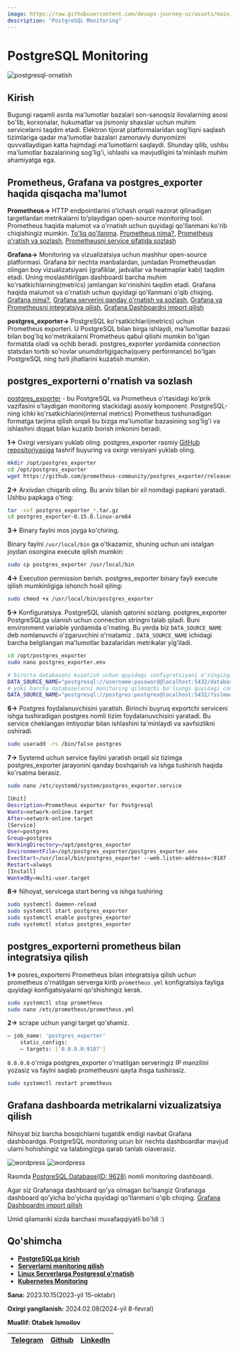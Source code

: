 ```yaml
---
image: https://raw.githubusercontent.com/devops-journey-uz/assets/main/images/tutorials/database/postgresql-monitoring.png
description: "PostgreSQL Monitoring"
---
```



# PostgreSQL Monitoring

![postgresql-ornatish](https://raw.githubusercontent.com/devops-journey-uz/assets/main/images/tutorials/database/postgresql-monitoring.png)

## Kirish

Bugungi raqamli asrda ma'lumotlar bazalari son-sanoqsiz ilovalarning asosi bo'lib, korxonalar, hukumatlar va jismoniy shaxslar uchun muhim servicelarni taqdim etadi. Elektron tijorat platformalaridan sog'liqni saqlash tizimlariga qadar ma'lumotlar bazalari zamonaviy dunyomizni quvvatlaydigan katta hajmdagi ma'lumotlarni saqlaydi. Shunday qilib, ushbu ma'lumotlar bazalarining sog'lig'i, ishlashi va mavjudligini ta'minlash muhim ahamiyatga ega.

## Prometheus, Grafana va postgres_exporter haqida qisqacha ma'lumot

**Prometheus->** HTTP endpointlarini o'lchash orqali nazorat qilinadigan targetlardan metrikalarni to'playdigan open-source monitoring tool.
Prometheus haqida malumot va o'rnatish uchun quyidagi qo'llanmani ko'rib chiqishingiz mumkin. [To'liq qo'llanma](https://devops-journey.uz/guides/monitoring/gnp-monitoring). [Prometheus nima?](https://devops-journey.uz/guides/monitoring/gnp-monitoring#prometheus-nima), [Prometheus o'ratish va sozlash](https://devops-journey.uz/guides/monitoring/gnp-monitoring#prometheus-oratish-va-sozlash), [Prometheusni service sifatida sozlash](https://devops-journey.uz/guides/monitoring/gnp-monitoring#prometheusni-service-sifatida-sozlash)

**Grafana->** Monitoring va vizualizatsiya uchun mashhur open-source platformasi. Grafana bir nechta manbalardan, jumladan Prometheusdan olingan boy vizualizatsiyani (grafiklar, jadvallar va heatmaplar kabi) taqdim etadi. Uning moslashtirilgan dashboardi barcha muhim ko'rsatkichlarning(metrics) jamlangan ko'rinishini taqdim etadi.
Grafana haqida malumot va o'rnatish uchun quyidagi qo'llanmani o'qib chiqing. [Grafana nima?](https://devops-journey.uz/guides/monitoring/gnp-monitoring#grafana-nima), [Grafana serverini qanday o'rnatish va sozlash](https://devops-journey.uz/guides/monitoring/gnp-monitoring#grafana-serverini-qanday-ornatish-va-sozlash), [Grafana va Prometheusni integratsiya qilish](https://devops-journey.uz/guides/monitoring/gnp-monitoring#grafana-va-prometheusni-integratsiya-qilish), [Grafana Dashboardni import qilish](https://devops-journey.uz/guides/monitoring/gnp-monitoring#grafana-dashboardni-import-qilish)

**postgres_exporter->** PostgreSQL ko'rsatkichlari(metrics) uchun Prometheus exporteri. U PostgreSQL bilan birga ishlaydi, ma'lumotlar bazasi bilan bog'liq ko'metrikalarni Prometheus qabul qilishi mumkin bo'lgan formatda oladi va ochib beradi. postgres_exporter yordamida connection statsdan tortib so'rovlar unumdorligigacha(query performance) bo'lgan PostgreSQL ning turli jihatlarini kuzatish mumkin.

## postgres_exporterni o'rnatish va sozlash


[postgres_exporter](https://github.com/prometheus-community/postgres_exporter) - bu PostgreSQL va Prometheus o'rtasidagi ko'prik vazifasini o'taydigan monitoring stackidagi asosiy komponent. PostgreSQL-ning ichki ko'rsatkichlarini(internal metrics) Prometheus tushunadigan formatga tarjima qilish orqali bu bizga ma'lumotlar bazasining sog'lig'i va ishlashini diqqat bilan kuzatib borish imkonini beradi.

**1->** Oxirgi versiyani yuklab oling. postgres_exporter rasmiy [GitHub repositoriyasiga](https://github.com/prometheus-community/postgres_exporter/releases) tashrif buyuring va oxirgi versiyani yuklab oling.

```bash
mkdir /opt/postgres_exporter
cd /opt/postgres_exporter
wget https://github.com/prometheus-community/postgres_exporter/releases/download/v0.15.0/postgres_exporter-0.15.0.linux-arm64.tar.gz
```
**2->** Arxivdan chiqarib oling. Bu arxiv bilan bir xil nomdagi papkani yaratadi. Ushbu papkaga o'ting:

```bash
tar -xvf postgres_exporter_*.tar.gz
cd postgres_exporter-0.15.0.linux-arm64
```
**3->** Binary faylni mos joyga ko'chiring.

Binary faylni `/usr/local/bin` ga o'tkazamiz, shuning uchun uni istalgan joydan osongina execute qilish mumkin:

```bash
sudo cp postgres_exporter /usr/local/bin
```

**4->** Execution permission berish. postgres_exporter binary fayli execute qilish mumkinligiga ishonch hosil qiling:
```bash
sudo chmod +x /usr/local/bin/postgres_exporter
```
**5->** Konfiguratsiya. PostgreSQL ulanish qatorini sozlang. postgres_exporter PostgreSQLga ulanish uchun connection stringni talab qiladi.
Buni  environment variable yordamida o'rnating. Bu yerda biz `DATA_SOURCE_NAME` deb nomlanuvchi o'zgaruvchini o'rnatamiz . `DATA_SOURCE_NAME` ichidagi barcha belgilangan ma'lumotlar bazalaridan metrikalar yig'iladi. 

```bash
cd /opt/postgres_exporter
sudo nano postgres_exporter.env
```

```bash filename="/opt/postgres_exporter/postgres_exporter.env" {2,4}
# birorta databaseni kuzatish uchun quyidagi configratsiyani o'zingizga moslab oling
DATA_SOURCE_NAME="postgresql://username:password@localhost:5432/database-name?sslmode=disable"
# yoki barcha databaselarni monitoring qilmoqchi bo'lsangi quyidagi configratsiyani o'zingizga moslab oling
DATA_SOURCE_NAME="postgresql://postgres:postgres@localhost:5432/?sslmode=disable"
```
**6->** Postgres foydalanuvchisini yaratish.
Birinchi buyruq exportchi serviceni ishga tushiradigan postgres nomli tizim foydalanuvchisini yaratadi. Bu service cheklangan imtiyozlar bilan ishlashini ta'minlaydi va xavfsizlikni oshiradi.
```bash
sudo useradd -rs /bin/false postgres
```
**7->** Systemd uchun service faylini yaratish orqali siz tizimga postgres_exporter jarayonini qanday boshqarish va ishga tushirish haqida ko'rsatma berasiz.

```bash
sudo nano /etc/systemd/system/postgres_exporter.service
```

```bash filename="/etc/systemd/system/postgres_exporter.service" {8-10}
[Unit]
Description=Prometheus exporter for Postgresql
Wants=network-online.target
After=network-online.target
[Service]
User=postgres
Group=postgres
WorkingDirectory=/opt/postgres_exporter
EnvironmentFile=/opt/postgres_exporter/postgres_exporter.env
ExecStart=/usr/local/bin/postgres_exporter --web.listen-address=:9187 --web.telemetry-path=/metrics
Restart=always
[Install]
WantedBy=multi-user.target
```

**8->** Nihoyat, servicega start bering va ishga tushiring

```bash
sudo systemctl daemon-reload
sudo systemctl start postgres_exporter
sudo systemctl enable postgres_exporter
sudo systemctl status postgres_exporter
```
## postgres_exporterni prometheus bilan integratsiya qilish

**1->** posres_exporterni Prometheus bilan integratsiya qilish uchun prometheus o'rnatilgan serverga kirib `prometheus.yml` konfigratsiya fayliga quyidagi konfigatsiyalarni qo'shishingiz kerak.

```bash
sudo systemctl stop prometheus
sudo nano /etc/prometheus/prometheus.yml
```
**2->** scrape uchun yangi target qo'shamiz.

```bash filename="/etc/prometheus/prometheus.yml"
— job_name: 'postgres_exporter'
    static_configs:
    — targets: ['0.0.0.0:9187']
```
`0.0.0.0` o'rniga postgres_exporter o'rnatilgan serveringiz IP manzilini yozasiz va faylni saqlab prometheusni qayta ihsga tushirasiz.
```bash
sudo systemctl restart prometheus
```
## Grafana dashboarda metrikalarni vizualizatsiya qilish
Nihoyat biz barcha bosqichlarni tugatdik endigi navbat Grafana dashboardga. PostgreSQL monitoring ucun bir nechta dashboardlar mavjud ularni hohishingiz va talabingizga qarab tanlab olaverasiz. 

![wordpress](https://raw.githubusercontent.com/devops-journey-uz/assets/main/images/tutorials/database/image.png)
![wordpress](https://raw.githubusercontent.com/devops-journey-uz/assets/main/images/tutorials/database/2.png)

Rasmda [PostgreSQL Database(ID: 9628)](https://grafana.com/grafana/dashboards/9628-postgresql-database/) nomli monitoring dashboardi.

Agar siz Grafanaga dashboard qo'ya olmagan bo'lsangiz Grafanaga dashboard qo'yicha bo'yicha quyidagi qo'llanmani o'qib chiqing. [Grafana Dashboardni import qilish](https://devops-journey.uz/guides/monitoring/gnp-monitoring#grafana-dashboardni-import-qilish)


Umid qilamanki sizda barchasi muvafaqqiyatli bo'ldi :)

## Qo'shimcha

<Callout type="info" emoji="">

 * [**PostgreSQLga kirish**](https://devops-journey.uz/guides/database/postgresql-kirish)
 * [**Serverlarni monitoring qilish**](https://devops-journey.uz/guides/monitoring/gnp-monitoring)
 * [**Linux Serverlarga Postgresql o'rnatish**](https://devops-journey.uz/guides/database/postgresql-ornatish)
 * [**Kubernetes Monitoring**](https://devops-journey.uz/guides/k8s/kubernetes-monitoring)


**Sana:** 2023.10.15(2023-yil 15-oktabr)

**Oxirgi yangilanish:** 2024.02.08(2024-yil 8-fevral)

**Muallif: Otabek Ismoilov**

| [Telegram](https://t.me/Otabek_Ismoilov) | [Github](https://github.com/ismoilovdevml) | [LinkedIn](https://www.linkedin.com/in/otabek-ismoilov/) |
| - | - | - |

</Callout>